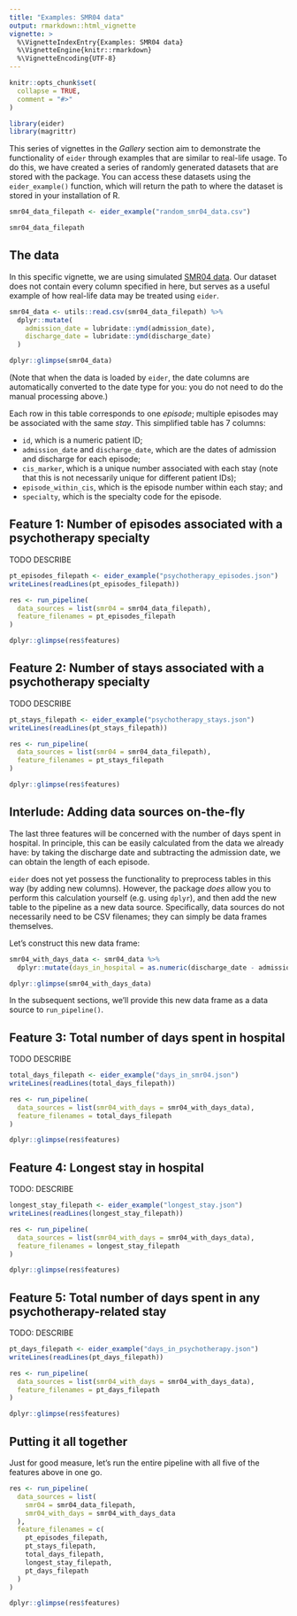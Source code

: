 ```yaml
---
title: "Examples: SMR04 data"
output: rmarkdown::html_vignette
vignette: >
  %\VignetteIndexEntry{Examples: SMR04 data}
  %\VignetteEngine{knitr::rmarkdown}
  %\VignetteEncoding{UTF-8}
---
```


```r
knitr::opts_chunk$set(
  collapse = TRUE,
  comment = "#>"
)
```

```r
library(eider)
library(magrittr)
```

This series of vignettes in the _Gallery_ section aim to demonstrate the functionality of `eider` through examples that are similar to real-life usage.
To do this, we have created a series of randomly generated datasets that are stored with the package.
You can access these datasets using the `eider_example()` function, which will return the path to where the dataset is stored in your installation of R.

```r
smr04_data_filepath <- eider_example("random_smr04_data.csv")

smr04_data_filepath
```

## The data

In this specific vignette, we are using simulated [SMR04 data](https://publichealthscotland.scot/services/national-data-catalogue/smr-data-manual/definitions-by-smr-record-section/smr04-mental-health-inpatient-and-day-case/general-definitions/).
Our dataset does not contain every column specified in here, but serves as a useful example of how real-life data may be treated using `eider`.

```r
smr04_data <- utils::read.csv(smr04_data_filepath) %>%
  dplyr::mutate(
    admission_date = lubridate::ymd(admission_date),
    discharge_date = lubridate::ymd(discharge_date)
  )

dplyr::glimpse(smr04_data)
```

(Note that when the data is loaded by `eider`, the date columns are automatically converted to the date type for you: you do not need to do the manual processing above.)

Each row in this table corresponds to one *episode*; multiple episodes may be associated with the same *stay*.
This simplified table has 7 columns:

* `id`, which is a numeric patient ID;
* `admission_date` and `discharge_date`, which are the dates of admission and discharge for each episode;
* `cis_marker`, which is a unique number associated with each stay (note that this is not necessarily unique for different patient IDs);
* `episode_within_cis`, which is the episode number within each stay; and
* `specialty`, which is the specialty code for the episode.


## Feature 1: Number of episodes associated with a psychotherapy specialty

TODO DESCRIBE

```r
pt_episodes_filepath <- eider_example("psychotherapy_episodes.json")
writeLines(readLines(pt_episodes_filepath))
```

```r
res <- run_pipeline(
  data_sources = list(smr04 = smr04_data_filepath),
  feature_filenames = pt_episodes_filepath
)

dplyr::glimpse(res$features)
```

## Feature 2: Number of stays associated with a psychotherapy specialty

TODO DESCRIBE

```r
pt_stays_filepath <- eider_example("psychotherapy_stays.json")
writeLines(readLines(pt_stays_filepath))
```

```r
res <- run_pipeline(
  data_sources = list(smr04 = smr04_data_filepath),
  feature_filenames = pt_stays_filepath
)

dplyr::glimpse(res$features)
```

## Interlude: Adding data sources on-the-fly

The last three features will be concerned with the number of days spent in hospital.
In principle, this can be easily calculated from the data we already have: by taking the discharge date and subtracting the admission date, we can obtain the length of each episode.

`eider` does not yet possess the functionality to preprocess tables in this way (by adding new columns).
However, the package _does_ allow you to perform this calculation yourself (e.g. using `dplyr`), and then add the new table to the pipeline as a new data source.
Specifically, data sources do not necessarily need to be CSV filenames; they can simply be data frames themselves.

Let's construct this new data frame:

```r
smr04_with_days_data <- smr04_data %>%
  dplyr::mutate(days_in_hospital = as.numeric(discharge_date - admission_date))

dplyr::glimpse(smr04_with_days_data)
```

In the subsequent sections, we'll provide this new data frame as a data source to `run_pipeline()`.

## Feature 3: Total number of days spent in hospital

TODO DESCRIBE

```r
total_days_filepath <- eider_example("days_in_smr04.json")
writeLines(readLines(total_days_filepath))
```

```r
res <- run_pipeline(
  data_sources = list(smr04_with_days = smr04_with_days_data),
  feature_filenames = total_days_filepath
)

dplyr::glimpse(res$features)
```

## Feature 4: Longest stay in hospital

TODO: DESCRIBE

```r
longest_stay_filepath <- eider_example("longest_stay.json")
writeLines(readLines(longest_stay_filepath))
```

```r
res <- run_pipeline(
  data_sources = list(smr04_with_days = smr04_with_days_data),
  feature_filenames = longest_stay_filepath
)

dplyr::glimpse(res$features)
```

## Feature 5: Total number of days spent in any psychotherapy-related stay

TODO: DESCRIBE

```r
pt_days_filepath <- eider_example("days_in_psychotherapy.json")
writeLines(readLines(pt_days_filepath))
```

```r
res <- run_pipeline(
  data_sources = list(smr04_with_days = smr04_with_days_data),
  feature_filenames = pt_days_filepath
)

dplyr::glimpse(res$features)
```

## Putting it all together

Just for good measure, let's run the entire pipeline with all five of the features above in one go.

```r
res <- run_pipeline(
  data_sources = list(
    smr04 = smr04_data_filepath,
    smr04_with_days = smr04_with_days_data
  ),
  feature_filenames = c(
    pt_episodes_filepath,
    pt_stays_filepath,
    total_days_filepath,
    longest_stay_filepath,
    pt_days_filepath
  )
)

dplyr::glimpse(res$features)
```
